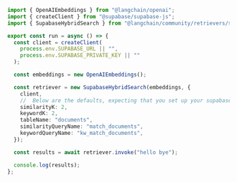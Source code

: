 ```typescript
import { OpenAIEmbeddings } from "@langchain/openai";
import { createClient } from "@supabase/supabase-js";
import { SupabaseHybridSearch } from "@langchain/community/retrievers/supabase";

export const run = async () => {
  const client = createClient(
    process.env.SUPABASE_URL || "",
    process.env.SUPABASE_PRIVATE_KEY || ""
  );

  const embeddings = new OpenAIEmbeddings();

  const retriever = new SupabaseHybridSearch(embeddings, {
    client,
    //  Below are the defaults, expecting that you set up your supabase table and functions according to the guide above. Please change if necessary.
    similarityK: 2,
    keywordK: 2,
    tableName: "documents",
    similarityQueryName: "match_documents",
    keywordQueryName: "kw_match_documents",
  });

  const results = await retriever.invoke("hello bye");

  console.log(results);
};
```
